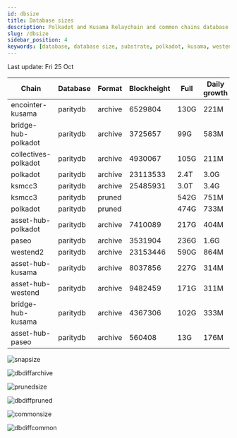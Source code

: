 ```yaml
---
id: dbsize
title: Database sizes
description: Polkadot and Kusama Relaychain and common chains database sizes
slug: /dbsize
sidebar_position: 4
keywords: [database, database size, substrate, polkadot, kusama, westend]
---
```



Last update: Fri 25 Oct

| Chain    | Database   | Format | Blockheight | Full         | Daily growth |
| ------------------------| ----------- | -------- | ------- | ---------- | ----- | 
| encointer-kusama | paritydb | archive | 6529804 | 130G | 221M |
| bridge-hub-polkadot | paritydb | archive | 3725657 | 99G | 583M |
| collectives-polkadot | paritydb | archive | 4930067 | 105G | 211M |
| polkadot | paritydb | archive | 23113533 | 2.4T | 3.0G |
| ksmcc3 | paritydb | archive | 25485931 | 3.0T | 3.4G |
| ksmcc3 | paritydb | pruned |  | 542G | 751M |
| polkadot | paritydb | pruned |  | 474G | 733M |
| asset-hub-polkadot | paritydb | archive | 7410089 | 217G | 404M |
| paseo | paritydb | archive | 3531904 | 236G | 1.6G |
| westend2 | paritydb | archive | 23153446 | 590G | 864M |
| asset-hub-kusama | paritydb | archive | 8037856 | 227G | 314M |
| asset-hub-westend | paritydb | archive | 9482459 | 171G | 311M |
| bridge-hub-kusama | paritydb | archive | 4367306 | 102G | 333M |
| asset-hub-paseo | paritydb | archive | 560408 | 13G | 176M |

![snapsize](/img/archivesize.png)

![dbdiffarchive](/img/dbdiffrelay.png)

![prunedsize](/img/prunedsize.png)

![dbdiffpruned](/img/dbdiffpruned.png)

![commonsize](/img/commonsize.png)

![dbdiffcommon](/img/dbdiffcommon.png)
